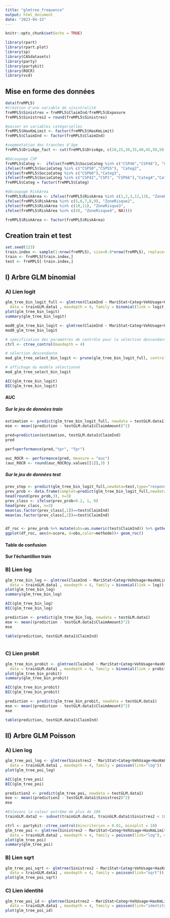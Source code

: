 ```yaml
---
title: "glmtree_frequence"
output: html_document
date: "2023-04-15"
---
```


```r
knitr::opts_chunk$set(echo = TRUE)
```

```r
library(rpart)
library(rpart.plot)
library(sp)
library(CASdatasets)
library(party)
library(partykit)
library(ROCR)
library(vcd)
```

## Mise en forme des données

```r
data(freMPL5)
#Création d'une variable de sinistralité
freMPL5$Sinistres = freMPL5$ClaimInd/freMPL5$Exposure
freMPL5$Sinistres2 = round(freMPL5$Sinistres)

#passer en variables catégorielles
freMPL5$HasKmLimit <- factor(freMPL5$HasKmLimit)
freMPL5$ClaimInd <- factor(freMPL5$ClaimInd)

#segmentation des tranches d'âge
freMPL5$DrivAge_fact <- cut(freMPL5$DrivAge, c(20,25,30,35,40,45,50,58,65,120), include.lowest = TRUE)

#Découpage CSP
freMPL5$Categ <-  ifelse(freMPL5$SocioCateg %in% c("CSP46","CSP48"), "Categ1",
ifelse(freMPL5$SocioCateg %in% c("CSP50","CSP55"), "Categ2",
ifelse(freMPL5$SocioCateg %in% c("CSP60"),"Categ3",
ifelse(freMPL5$SocioCateg %in% c("CSP42","CSP1", "CSP66"),"Categ4","Categ0"))))
freMPL5$Categ = factor(freMPL5$Categ)

#découpage RiskArea
freMPL5$RiskArea <- ifelse(freMPL5$RiskArea %in% c(1,2,3,12,13), "ZoneRisque1",
ifelse(freMPL5$RiskArea %in% c(5,6,7,8,9), "ZoneRisque2",
ifelse(freMPL5$RiskArea %in% c(10,11), "ZoneRisque3",
ifelse(freMPL5$RiskArea %in% c(4), "ZoneRisque4", NA))))

freMPL5$RiskArea <- factor(freMPL5$RiskArea)
```

## Creation train et test

```r
set.seed(123) 
train.index <- sample(1:nrow(freMPL5), size=0.8*nrow(freMPL5), replace=FALSE)
train <- freMPL5[train.index,]
test <- freMPL5[-train.index,]
```

## I) Arbre GLM binomial

### A) Lien logit

```r
glm_tree_bin_logit_full <- glmtree(ClaimInd ~ MariStat+Categ+VehUsage+HasKmLimit+ClaimNbResp+ClaimNbNonResp+ClaimNbParking+ClaimNbFireTheft+ClaimNbWindscreen+RiskArea+BonusMalus+DrivAge_fact|MariStat+Categ+VehUsage+HasKmLimit+ClaimNbResp+ClaimNbNonResp+ClaimNbParking+ClaimNbFireTheft+ClaimNbWindscreen+OutUseNb+RiskArea+BonusMalus+DrivAge_fact,
  data = trainGLM.data1 , maxdepth = 4, family = binomial(link = logit))
plot(glm_tree_bin_logit)
summary(glm_tree_bin_logit)
```

```r
mod0_glm_tree_bin_logit <- glmtree(ClaimInd ~ MariStat+Categ+VehUsage+HasKmLimit+ClaimNbResp+ClaimNbNonResp+ClaimNbParking+ClaimNbFireTheft+ClaimNbWindscreen+RiskArea+BonusMalus+DrivAge_fact,data = train , maxdepth = 4, family = binomial(link = logit))
mod0_glm_tree_bin_logit
```

```r
# spécification des paramètres de contrôle pour la sélection descendante
ctrl <- ctree_control(maxdepth = 4)

# sélection descendante
mod_glm_tree_select_bin_logit <- prune(glm_tree_bin_logit_full, control = ctrl)

# affichage du modèle sélectionné
mod_glm_tree_select_bin_logit
```

```r

AIC(glm_tree_bin_logit)
BIC(glm_tree_bin_logit)
```

#### AUC

##### Sur le jeu de données train

```r

estimation <- predict(glm_tree_bin_logit_full, newdata = testGLM.data1)
mse <- mean((prediction - testGLM.data1$ClaimAmount)^2)
```

```r
pred=prediction(estimation, testGLM.data1$ClaimInd)
pred
```

```r
perf=performance(pred,"tpr", "fpr")

auc_ROCR <- performance(pred, measure = "auc")
(auc_ROCR <- round(auc_ROCR@y.values[[1]],3) )
```

##### Sur le jeu de données test

```r
prev_step <- predict(glm_tree_bin_logit_full,newdata=test,type="response")
prev_prob <- data.frame(complet=predict(glm_tree_bin_logit_full,newdata=test, type="response"),step=predict(mod_glm_tree_select_bin_logit,newdata=test,type="response"))
head(round(prev_prob,3), n=3)
prev_class <- ifelse(prev_prob>0.2, 1, 0)
head(prev_class, n=3)
mean(as.factor(prev_class[,1])==test$ClaimInd)
mean(as.factor(prev_class[,2])==test$ClaimInd)


df_roc <- prev_prob %>% mutate(obs=as.numeric(test$ClaimInd)) %>% gather(key=methode,value=score,complet,step)
ggplot(df_roc, aes(m=score, d=obs,color=methode))+ geom_roc()
```

#### Table de confusion

#### Sur l'échantillon train

### B) Lien log

```r
glm_tree_bin_log <- glmtree(ClaimInd ~ MariStat+Categ+VehUsage+HasKmLimit+ClaimNbResp+ClaimNbNonResp+ClaimNbParking+ClaimNbFireTheft+ClaimNbWindscreen+RiskArea+BonusMalus+DrivAge_fact|MariStat+Categ+VehUsage+HasKmLimit+ClaimNbResp+ClaimNbNonResp+ClaimNbParking+ClaimNbFireTheft+ClaimNbWindscreen+OutUseNb+RiskArea+BonusMalus+DrivAge_fact,
  data = trainGLM.data1 , maxdepth = 4, family = binomial(link = log))
plot(glm_tree_bin_log)
summary(glm_tree_bin_log)
```

```r

AIC(glm_tree_bin_log)
BIC(glm_tree_bin_log)
```

```r

prediction <- predict(glm_tree_bin_log, newdata = testGLM.data1)
mse <- mean((prediction - testGLM.data1$ClaimAmount)^2)
mse
```

```r
table(prediction, testGLM.data1$ClaimInd)
```

```r

```

### C) Lien probit

```r
glm_tree_bin_probit <- glmtree(ClaimInd ~ MariStat+Categ+VehUsage+HasKmLimit+ClaimNbResp+ClaimNbNonResp+ClaimNbParking+ClaimNbFireTheft+ClaimNbWindscreen+RiskArea+BonusMalus+DrivAge_fact|MariStat+Categ+VehUsage+HasKmLimit+ClaimNbResp+ClaimNbNonResp+ClaimNbParking+ClaimNbFireTheft+ClaimNbWindscreen+OutUseNb+RiskArea+BonusMalus+DrivAge_fact,
  data = trainGLM.data1 , maxdepth = 4, family = binomial(link = probit))
plot(glm_tree_bin_probit)
summary(glm_tree_bin_probit)
```

```r

AIC(glm_tree_bin_probit)
BIC(glm_tree_bin_probit)
```

```r

prediction <- predict(glm_tree_bin_probit, newdata = testGLM.data1)
mse <- mean((prediction - testGLM.data1$ClaimAmount)^2)
mse
```

```r
table(prediction, testGLM.data1$ClaimInd)
```

## II) Arbre GLM Poisson

### A) Lien log

```r
glm_tree_poi_log <- glmtree(Sinistres2 ~ MariStat+Categ+VehUsage+HasKmLimit+ClaimNbResp+ClaimNbNonResp+ClaimNbParking+ClaimNbFireTheft+ClaimNbWindscreen+OutUseNb+RiskArea+BonusMalus+DrivAge_fact,
  data = trainGLM.data1 , maxdepth = 4, family = poisson(link="log"))
plot(glm_tree_poi_log)
```

```r

AIC(glm_tree_poi)
BIC(glm_tree_poi)
```

```r

prediction2 <- predict(glm_tree_poi, newdata = testGLM.data1)
mse <- mean((prediction2 - testGLM.data1$Sinistres2)^2)
mse
```

```r
#Enlevons la valeur extrême de plus de 100
trainGLM.data2 <- subset(trainGLM.data1, trainGLM.data1$Sinistres2 < 100)
```

```r
ctrl <- partykit::ctree_control(mincriterion = 0.01, minsplit = 10)
glm_tree_poi <- glmtree(Sinistres2 ~ MariStat+Categ+VehUsage+HasKmLimit+ClaimNbResp+ClaimNbNonResp+ClaimNbParking+ClaimNbFireTheft+ClaimNbWindscreen+OutUseNb+RiskArea+BonusMalus+DrivAge_fact,
  data = trainGLM.data2 , maxdepth = 4, family = poisson(link="log"), minsplit = 10)
plot(glm_tree_poi)
summary(glm_tree_poi)
```

### B) Lien sqrt

```r
glm_tree_poi_sqrt <- glmtree(Sinistres2 ~ MariStat+Categ+VehUsage+HasKmLimit+ClaimNbResp+ClaimNbNonResp+ClaimNbParking+ClaimNbFireTheft+ClaimNbWindscreen+OutUseNb+RiskArea+BonusMalus+DrivAge_fact,
  data = trainGLM.data1 , maxdepth = 4, family = poisson(link="sqrt"))
plot(glm_tree_poi_sqrt)
```

### C) Lien identité

```r
glm_tree_poi_id <- glmtree(Sinistres2 ~ MariStat+Categ+VehUsage+HasKmLimit+ClaimNbResp+ClaimNbNonResp+ClaimNbParking+ClaimNbFireTheft+ClaimNbWindscreen+OutUseNb+RiskArea+BonusMalus+DrivAge_fact,
  data = trainGLM.data1 , maxdepth = 4, family = poisson(link="identity"))
plot(glm_tree_poi_id)
```
